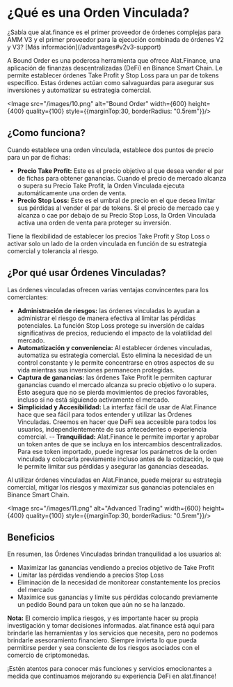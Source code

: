 
# ¿Qué es una Orden Vinculada?

<Callout>
¿Sabía que alat.finance es el primer proveedor de órdenes complejas para AMM V3 y el primer proveedor para la ejecución combinada de órdenes V2 y V3? [Más información](/advantages#v2v3-support)
</Callout>

A Bound Order es una poderosa herramienta que ofrece Alat.Finance, una aplicación de finanzas descentralizadas (DeFi) en Binance Smart Chain. Le permite establecer órdenes Take Profit y Stop Loss para un par de tokens específico. Estas órdenes actúan como salvaguardas para asegurar sus inversiones y automatizar su estrategia comercial.

<Image src="/images/10.png" alt="Bound Order" width={600} height={400} quality={100} style={{marginTop:30, borderRadius: "0.5rem"}}/>

## ¿Como funciona?

Cuando establece una orden vinculada, establece dos puntos de precio para un par de fichas:

- **Precio Take Profit:** Este es el precio objetivo al que desea vender el par de fichas para obtener ganancias. Cuando el precio de mercado alcanza o supera su Precio Take Profit, la Orden Vinculada ejecuta automáticamente una orden de venta.
- **Precio Stop Loss:** Este es el umbral de precio en el que desea limitar sus pérdidas al vender el par de tokens. Si el precio de mercado cae y alcanza o cae por debajo de su Precio Stop Loss, la Orden Vinculada activa una orden de venta para proteger su inversión.

Tiene la flexibilidad de establecer los precios Take Profit y Stop Loss o activar solo un lado de la orden vinculada en función de su estrategia comercial y tolerancia al riesgo.

## ¿Por qué usar Órdenes Vinculadas?

Las órdenes vinculadas ofrecen varias ventajas convincentes para los comerciantes:

- **Administración de riesgos:** las órdenes vinculadas lo ayudan a administrar el riesgo de manera efectiva al limitar las pérdidas potenciales. La función Stop Loss protege su inversión de caídas significativas de precios, reduciendo el impacto de la volatilidad del mercado.
- **Automatización y conveniencia:** Al establecer órdenes vinculadas, automatiza su estrategia comercial. Esto elimina la necesidad de un control constante y le permite concentrarse en otros aspectos de su vida mientras sus inversiones permanecen protegidas.
- **Captura de ganancias:** las órdenes Take Profit le permiten capturar ganancias cuando el mercado alcanza su precio objetivo o lo supera. Esto asegura que no se pierda movimientos de precios favorables, incluso si no está siguiendo activamente el mercado.
- **Simplicidad y Accesibilidad:** La interfaz fácil de usar de Alat.Finance hace que sea fácil para todos entender y utilizar las Órdenes Vinculadas. Creemos en hacer que DeFi sea accesible para todos los usuarios, independientemente de sus antecedentes o experiencia comercial.
-- **Tranquilidad:** Alat.Finance le permite importar y aprobar un token antes de que se incluya en los intercambios descentralizados. Para ese token importado, puede ingresar los parámetros de la orden vinculada y colocarla previamente incluso antes de la cotización, lo que le permite limitar sus pérdidas y asegurar las ganancias deseadas.

Al utilizar órdenes vinculadas en Alat.Finance, puede mejorar su estrategia comercial, mitigar los riesgos y maximizar sus ganancias potenciales en Binance Smart Chain.

<Image src="/images/11.png" alt="Advanced Trading" width={600} height={400} quality={100} style={{marginTop:30, borderRadius: "0.5rem"}}/>


## Beneficios

En resumen, las Órdenes Vinculadas brindan tranquilidad a los usuarios al:

- Maximizar las ganancias vendiendo a precios objetivo de Take Profit
- Limitar las pérdidas vendiendo a precios Stop Loss
- Eliminación de la necesidad de monitorear constantemente los precios del mercado
- Maximice sus ganancias y limite sus pérdidas colocando previamente un pedido Bound para un token que aún no se ha lanzado.


**Nota:** El comercio implica riesgos, y es importante hacer su propia investigación y tomar decisiones informadas. alat.finance está aquí para brindarle las herramientas y los servicios que necesita, pero no podemos brindarle asesoramiento financiero. Siempre invierta lo que pueda permitirse perder y sea consciente de los riesgos asociados con el comercio de criptomonedas.

¡Estén atentos para conocer más funciones y servicios emocionantes a medida que continuamos mejorando su experiencia DeFi en alat.finance!